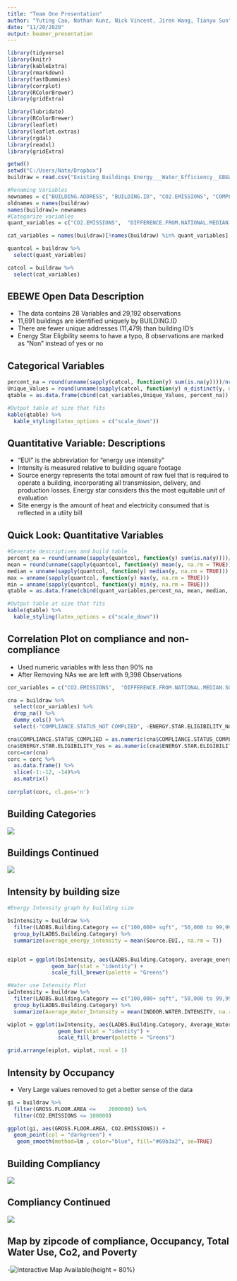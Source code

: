 ---
title: "Team One Presentation"
author: "Yuting Cao, Nathan Kunz, Nick Vincent, Jiren Wang, Tianyu Sun"
date: "11/20/2020"
output: beamer_presentation
---

```{r setup, include=FALSE}
library(tidyverse)
library(knitr)
library(kableExtra)
library(rmarkdown)
library(fastDummies)
library(corrplot)
library(RColorBrewer)
library(gridExtra)

library(lubridate)
library(RColorBrewer)
library(leaflet)
library(leaflet.extras)
library(rgdal)
library(readxl)
library(gridExtra)

getwd()
setwd("C:/Users/Nate/Dropbox")
buildraw = read.csv("Existing_Buildings_Energy___Water_Efficiency__EBEWE__Program.csv", na.strings = c("", "Not Available"))

#Renaming Variables
newnames = c("BUILDING.ADDRESS", "BUILDING.ID", "CO2.EMISSIONS", "COMPLIANCE.STATUS", "DIFFERENCE.FROM.NATIONAL.MEDIAN.SOURCE", "DIFFERENCE.FROM.NATIONAL.MEDIAN.SITE", "ENERGY.STAR.SCORE", "ENERGY.STAR.ELIGIBILITY", "ENERGY.STAR.LAST.APPROVAL.DATE", "ENERGY.STAR.YEARS.CERTIFIED", "ENTITY.BENCHMARK", "GROSS.FLOOR.AREA", "INDOOR.WATER.USE", "INDOOR.WATER.INTENSITY", "NUMBER.OF.BUILDINGS",  "OCCUPANCY", "OUTDOOR.WATER.USE", "POSTAL.CODE", "PROGRAM.YEAR", "PROPERTY.TYPE", "ENERGY.USE.INTENSITY", "Source.EUI.", "TOTAL.WATER.USE", "WEATHER.NORMALIZED.SITE.ENERGY.USE.INTENSITY", "WEATHER.NORMALIZED.SOURCE.ENERGY.USE.INTENSITY", "YEAR.BUILT", "AIN", "LADBS.Building.Category")
oldnames = names(buildraw)
names(buildraw)= newnames
#Categorize variables
quant_variables = c("CO2.EMISSIONS",  "DIFFERENCE.FROM.NATIONAL.MEDIAN.SOURCE", "DIFFERENCE.FROM.NATIONAL.MEDIAN.SITE", "ENERGY.STAR.SCORE", "GROSS.FLOOR.AREA", "INDOOR.WATER.USE", "INDOOR.WATER.INTENSITY", "NUMBER.OF.BUILDINGS", "OCCUPANCY", "OUTDOOR.WATER.USE", "ENERGY.USE.INTENSITY", "Source.EUI.",  "TOTAL.WATER.USE", "WEATHER.NORMALIZED.SITE.ENERGY.USE.INTENSITY", "WEATHER.NORMALIZED.SOURCE.ENERGY.USE.INTENSITY")

cat_variables = names(buildraw)[!names(buildraw) %in% quant_variables]

quantcol = buildraw %>%
  select(quant_variables)

catcol = buildraw %>%
  select(cat_variables)
```

## EBEWE Open Data Description
- The data contains 28 Variables and 29,192 observations
- 11,691 buildings are identified uniquely by BUILDING.ID
- There are fewer unique addresses (11,479) than building ID's
- Energy Star Eligbility seems to have a typo, 8 observations are marked as "Non" instead of yes or no

## Categorical Variables
```{r echo = FALSE,message = FALSE}
percent_na = round(unname(sapply(catcol, function(y) sum(is.na(y))))/nrow(buildraw)*100)
Unique_Values = round(unname(sapply(catcol, function(y) n_distinct(y, na.rm = TRUE))), 2)
qtable = as.data.frame(cbind(cat_variables,Unique_Values, percent_na))

#Output table at size that fits
kable(qtable) %>%
  kable_styling(latex_options = c("scale_down"))
```

## Quantitative Variable: Descriptions

- "EUI" is the abbreviation for "energy use intensity"
- Intensity is measured relative to building square footage
- Source energy represents the total amount of raw fuel that is required to operate a building, incorporating all transmission, delivery, and production losses. Energy star considers this the most equitable unit of evaluation
- Site energy is the amount of heat and electricity consumed that is reflected in a utiity bill

## Quick Look: Quantitative Variables

```{r echo = FALSE,fig.margin =TRUE}
#Generate descriptives and build table
percent_na = round(unname(sapply(quantcol, function(y) sum(is.na(y))))/nrow(buildraw)*100)
mean = round(unname(sapply(quantcol, function(y) mean(y, na.rm = TRUE))), 2)
median = unname(sapply(quantcol, function(y) median(y, na.rm = TRUE)))
max = unname(sapply(quantcol, function(y) max(y, na.rm = TRUE)))
min = unname(sapply(quantcol, function(y) min(y, na.rm = TRUE)))
qtable = as.data.frame(cbind(quant_variables,percent_na, mean, median, max, min))

#Output table at size that fits
kable(qtable) %>%
  kable_styling(latex_options = c("scale_down"))
```

## Correlation Plot on compliance and non-compliance
- Used numeric variables with less than 90% na
- After Removing NAs we are left with 9,398 Observations

```{r echo = FALSE, message = FALSE}
cor_variables = c("CO2.EMISSIONS",  "DIFFERENCE.FROM.NATIONAL.MEDIAN.SOURCE", "DIFFERENCE.FROM.NATIONAL.MEDIAN.SITE", "ENERGY.STAR.SCORE", "GROSS.FLOOR.AREA","NUMBER.OF.BUILDINGS", "OCCUPANCY", "ENERGY.USE.INTENSITY", "Source.EUI.",  "TOTAL.WATER.USE", "WEATHER.NORMALIZED.SITE.ENERGY.USE.INTENSITY", "WEATHER.NORMALIZED.SOURCE.ENERGY.USE.INTENSITY", "COMPLIANCE.STATUS", "ENERGY.STAR.ELIGIBILITY")

cna = buildraw %>%
  select(cor_variables) %>%
  drop_na() %>%
  dummy_cols() %>%
  select(-"COMPLIANCE.STATUS_NOT COMPLIED", -ENERGY.STAR.ELIGIBILITY_No, -ENERGY.STAR.ELIGIBILITY_Non, -COMPLIANCE.STATUS, -ENERGY.STAR.ELIGIBILITY)

cna$COMPLIANCE.STATUS_COMPLIED = as.numeric(cna$COMPLIANCE.STATUS_COMPLIED)
cna$ENERGY.STAR.ELIGIBILITY_Yes = as.numeric(cna$ENERGY.STAR.ELIGIBILITY_Yes)
corc=cor(cna)
corc = corc %>%
  as.data.frame() %>%
  slice(-1:-12, -14)%>%
  as.matrix()
  
corrplot(corc, cl.pos='n')
```

## Building Categories
![](C:/Users/Nate/Dropbox/Building Categories Plot 1.png)

## Buildings Continued
![](C:/Users/Nate/Dropbox/Building Categories Plot 3.png)

## Intensity by building size

```{r echo = FALSE, message = FALSE, warning = FALSE}
#Energy Intensity graph by building size

bsIntensity = buildraw %>%
  filter(LADBS.Building.Category == c("100,000+ sqft", "50,000 to 99,999 sqft", "20,000 to 49,999 sqft")) %>%
  group_by(LADBS.Building.Category) %>%
  summarize(average_energy_intensity = mean(Source.EUI., na.rm = T))


eiplot = ggplot(bsIntensity, aes(LADBS.Building.Category, average_energy_intensity, fill = LADBS.Building.Category))+
              geom_bar(stat = "identity") + 
              scale_fill_brewer(palette = "Greens") 

#Water use Intensity Plot
iwIntensity = buildraw %>%
  filter(LADBS.Building.Category == c("100,000+ sqft", "50,000 to 99,999 sqft", "20,000 to 49,999 sqft")) %>%
  group_by(LADBS.Building.Category) %>%
  summarize(Average_Water_Intensity = mean(INDOOR.WATER.INTENSITY, na.rm = T))

wiplot = ggplot(iwIntensity, aes(LADBS.Building.Category, Average_Water_Intensity, fill = LADBS.Building.Category))+
                geom_bar(stat = "identity") + 
                scale_fill_brewer(palette = "Greens") 

grid.arrange(eiplot, wiplot, ncol = 1)
```

## Intensity by Occupancy
- Very Large values removed to get a better sense of the data
```{r echo = FALSE, message = FALSE, warning = FALSE}
gi = buildraw %>%
  filter(GROSS.FLOOR.AREA <= 	2000000) %>%
  filter(CO2.EMISSIONS <= 100000)

ggplot(gi, aes(GROSS.FLOOR.AREA, CO2.EMISSIONS)) +
  geom_point(col = "darkgreen") +
   geom_smooth(method=lm , color="blue", fill="#69b3a2", se=TRUE)

```


## Building Compliancy
![](C:/Users/Nate/Dropbox/Building Categories Plot 2.png)

## Compliancy Continued
![](C:/Users/Nate/Dropbox/Efficiency Metrics Plot 1.png)


## Map by zipcode of compliance, Occupancy, Total Water Use, Co2, and Poverty
-![Interactive Map Available](C:/Users/Nate/Dropbox/rmap.png){height = 80%}


